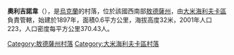 {{expand|time=2016-09-03T09:48:14+00:00}}
{{unreferenced|time=2016-09-03T09:48:14+00:00}}
{{coord|47|6|22|N|30|7|33|E|scale:30000|display=title}}

'''奧利吉諾韋'''（{{lang-uk|Ольгинове}}），是[[烏克蘭|烏克蘭]]的村落，位於該國西南部[[敖德薩州|敖德薩州]]，由[[大米海利夫卡區|大米海利夫卡區]]負責管轄，始建於1897年，面積0.6平方公里，海拔高度32米，2001年人口223，人口密度每平方公里370.43人。

{{DEFAULTSORT:Ольгинове}}
[[Category:敖德薩州村落|Category:敖德薩州村落]]
[[Category:大米海利夫卡區村落|Category:大米海利夫卡區村落]]


{{Odessa-geo-stub}}